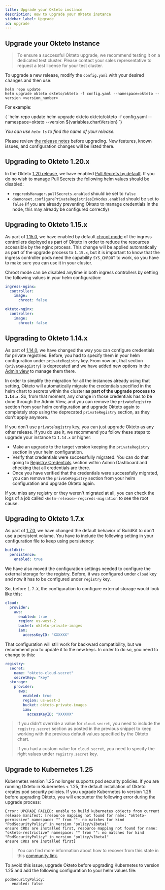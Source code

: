 ```yaml
---
title: Upgrade your Okteto instance
description: How to upgrade your Okteto instance
sidebar_label: Upgrade
id: upgrade
---
```



## Upgrade your Okteto Instance

> To ensure a successful Okteto upgrade, we recommend testing it on a dedicated test cluster. Please contact your sales representative to request a test license for your test cluster.

To upgrade a new release, modify the `config.yaml` with your desired changes and then use:

```console
helm repo update
helm upgrade okteto okteto/okteto -f config.yaml --namespace=okteto --version <version_number>
```

For example:

<CodeBlock language="bash">
  {
`helm repo update
helm upgrade okteto okteto/okteto -f config.yaml --namespace=okteto --version ${variables.chartVersion}
`}
</CodeBlock>

_You can use `helm ls` to find the name of your release._

Please review [the release notes](release-notes.mdx) before upgrading. New features, known issues, and configuration changes will be listed there.

## Upgrading to Okteto 1.20.x

In the Okteto [1.20 release](release-notes.mdx#1200), we have enabled [Pull Secrets by default](admin/registry-credentials/index.mdx#pull-secrets-vs-kubelet-reconfiguration). If you do no wish to manage Pull Secrets the following helm values should be disabled:

- `regcredsManager.pullSecrets.enabled` should be set to `false`
- `daemonset.configurePrivateRegistriesInNodes.enabled` should be set to `false` (if you are already preventing Okteto to manage credentials in the node, this may already be configured correctly)

## Upgrading to Okteto 1.15.x

As part of [1.15.0](release-notes.mdx#1150), we have enabled by default [chroot mode](https://kubernetes.io/blog/2022/04/28/ingress-nginx-1-2-0/) of the ingress controllers deployed as part of Okteto in order to reduce the resources accessible by the nginx process. This change will be applied automatically as part of the upgrade process to `1.15.x`, but it is important to know that the ingress controller pods need the capability `SYS_CHROOT` to work, so you have to make sure you can use it in your cluster.

Chroot mode can be disabled anytime in both ingress controllers by setting the following values in your helm configuration:

```yaml
ingress-nginx:
  controller:
    image:
      chroot: false

okteto-nginx:
  controller:
    image:
      chroot: false
```

## Upgrading to Okteto 1.14.x

As part of [1.14.0](release-notes.mdx#1140), we have changed the way you can configure credentials for private registries. Before, you had to specify them in your helm configuration under `privateRegistry` key. From now on, that section (`privateRegistry`) is deprecated and we have added new options in the [Admin view](admin/dashboard.mdx#registry-credentials) to manage them there.

In order to simplify the migration for all the instances already using that setting, Okteto will automatically migrate the credentials specified in the helm chart to secrets within the cluster **as part of the upgrade process to `1.14.x`**. So, from that moment, any change in those credentials has to be done through the Admin View, and you can remove the `privateRegistry` section from your helm configuration and upgrade Okteto again to completely stop using the deprecated `privateRegistry` section, as they don't apply anymore.

If you don't use `privateRegistry` key, you can just upgrade Okteto as any other release. If you do use it, we recommend you follow these steps to upgrade your instance to `1.14.x` or higher:

- Make an upgrade to the target version keeping the `privateRegistry` section in your helm configuration.
- Verify that credentials were successfully migrated. You can do that going to [Registry Credentials](admin/dashboard.mdx#registry-credentials) section within Admin Dashboard and checking that all credentials are there.
- Once you have verified that the credentials were successfully migrated, you can remove the `privateRegistry` section from your helm configuration and upgrade Okteto again.

If you miss any registry or they weren't migrated at all, you can check the logs of a job called `<helm-release>-regcreds-migration` to see the root cause.

## Upgrading to Okteto 1.7.x

As part of [1.7.0](release-notes.mdx#170), we have changed the default behavior of BuildKit to don't use a persistent volume. You have to include the following setting in your configuration file to keep using persistency:

```yaml
buildkit:
  persistence:
    enabled: true
```

We have also moved the configuration settings needed to configure the external storage for the registry. Before, it was configured under `cloud` key and now it has to be configured under `registry` key.

So, before `1.7.X`, the configuration to configure external storage would look like this:

```yaml
cloud:
  provider:
    aws:
      enabled: true
      region: us-west-2
      bucket: okteto-private-images
      iam:
        accessKeyID: "XXXXXX"
```

That configuration will still work for backward compatibility, but we recommend you to update it to the new keys. In order to do so, you need to change to this:

```yaml
registry:
  secret:
    name: "okteto-cloud-secret"
    secretKey: "key"
  storage:
    provider:
      aws:
        enabled: true
        region: us-west-2
        bucket: okteto-private-images
        iam:
          accessKeyID: "XXXXXX"
```

> If you didn't override a value for `cloud.secret`, you need to include the `registry.secret` section as posted in the previous snippet to keep working with the previous default values specified by the Okteto chart.
>
> If you had a custom value for `cloud.secret`, you need to specify the right values under `registry.secret` key.

## Upgrade to Kubernetes 1.25

Kubernetes version 1.25 no longer supports pod security policies.
If you are running Okteto in Kubernetes < 1.25, the default installation of Okteto creates pod security policies.
If you upgrade Kubernetes to version 1.25 before upgrading Okteto, you will encounter the following error during the upgrade process:

```
Error: UPGRADE FAILED: unable to build kubernetes objects from current release manifest: [resource mapping not found for name: "okteto-permissive" namespace: "" from "": no matches for kind "PodSecurityPolicy" in version "policy/v1beta1"
ensure CRDs are installed first, resource mapping not found for name: "okteto-restrictive" namespace: "" from "": no matches for kind "PodSecurityPolicy" in version "policy/v1beta1"
ensure CRDs are installed first]
```

> You can find more information about how to recover from this state in this [community link](https://community.okteto.com/t/upgrade-failed-with-no-matches-for-kind-podsecuritypolicy-in-version-policy-v1beta1/802).

To avoid this issue, upgrade Okteto before upgrading Kubernetes to version 1.25 and add the following configuration to your helm values file:

```
podSecurityPolicy:
   enabled: false
```
